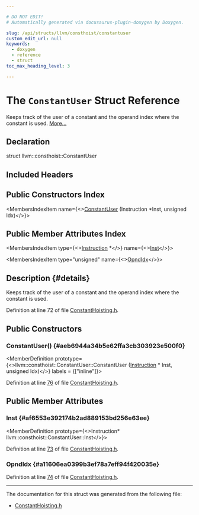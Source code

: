 ```yaml
---

# DO NOT EDIT!
# Automatically generated via docusaurus-plugin-doxygen by Doxygen.

slug: /api/structs/llvm/consthoist/constantuser
custom_edit_url: null
keywords:
  - doxygen
  - reference
  - struct
toc_max_heading_level: 3

---
```





# The `ConstantUser` Struct Reference

<DoxygenPage pluginConfig={pluginConfig}>

Keeps track of the user of a constant and the operand index where the constant is used. <a href="#details">More...</a>

## Declaration

<CodeBlock>struct llvm::consthoist::ConstantUser</CodeBlock>

## Included Headers

<IncludesList>
<IncludesListItem
  filePath="llvm/Transforms/Scalar/ConstantHoisting.h"
  permalink="/docs/api/files/include/include/llvm/include/llvm/transforms/include/llvm/transforms/scalar/constanthoisting-h"
  isLocal="true" />
</IncludesList>

## Public Constructors Index

<MembersIndex>

<MembersIndexItem
  name={<><a href="#aeb6944a34b5e62ffa3cb303923e500f0">ConstantUser</a> (Instruction &#42;Inst, unsigned Idx)</>}>
</MembersIndexItem>

</MembersIndex>

## Public Member Attributes Index

<MembersIndex>

<MembersIndexItem
  type={<><a href="/docs/api/classes/llvm/instruction">Instruction</a> &#42;</>}
  name={<><a href="#af6553e392174b2ad889153bd256e63ee">Inst</a></>}>
</MembersIndexItem>

<MembersIndexItem
  type="unsigned"
  name={<><a href="#a11606ea0399b3ef78a7eff94f420035e">OpndIdx</a></>}>
</MembersIndexItem>

</MembersIndex>

## Description {#details}

Keeps track of the user of a constant and the operand index where the constant is used.

Definition at line 72 of file <a href="/docs/api/files/include/include/llvm/include/llvm/transforms/include/llvm/transforms/scalar/constanthoisting-h">ConstantHoisting.h</a>.

<SectionDefinition>

## Public Constructors

### ConstantUser() {#aeb6944a34b5e62ffa3cb303923e500f0}

<MemberDefinition
  prototype={<>llvm::consthoist::ConstantUser::ConstantUser (<a href="/docs/api/classes/llvm/instruction">Instruction</a> &#42; Inst, unsigned Idx)</>}
  labels = {["inline"]}>

Definition at line <a href="/docs/api/files/include/include/llvm/include/llvm/transforms/include/llvm/transforms/scalar/constanthoisting-h/#l00076">76</a> of file <a href="/docs/api/files/include/include/llvm/include/llvm/transforms/include/llvm/transforms/scalar/constanthoisting-h">ConstantHoisting.h</a>.
</MemberDefinition>

</SectionDefinition>

<SectionDefinition>

## Public Member Attributes

### Inst {#af6553e392174b2ad889153bd256e63ee}

<MemberDefinition
  prototype={<>Instruction&#42; llvm::consthoist::ConstantUser::Inst</>}>

Definition at line <a href="/docs/api/files/include/include/llvm/include/llvm/transforms/include/llvm/transforms/scalar/constanthoisting-h/#l00073">73</a> of file <a href="/docs/api/files/include/include/llvm/include/llvm/transforms/include/llvm/transforms/scalar/constanthoisting-h">ConstantHoisting.h</a>.
</MemberDefinition>

### OpndIdx {#a11606ea0399b3ef78a7eff94f420035e}

<MemberDefinition
  prototype="unsigned llvm::consthoist::ConstantUser::OpndIdx">

Definition at line <a href="/docs/api/files/include/include/llvm/include/llvm/transforms/include/llvm/transforms/scalar/constanthoisting-h/#l00074">74</a> of file <a href="/docs/api/files/include/include/llvm/include/llvm/transforms/include/llvm/transforms/scalar/constanthoisting-h">ConstantHoisting.h</a>.
</MemberDefinition>

</SectionDefinition>

<hr/>

The documentation for this struct was generated from the following file:

<ul>
<li><a href="/docs/api/files/include/include/llvm/include/llvm/transforms/include/llvm/transforms/scalar/constanthoisting-h">ConstantHoisting.h</a></li>
</ul>

</DoxygenPage>
